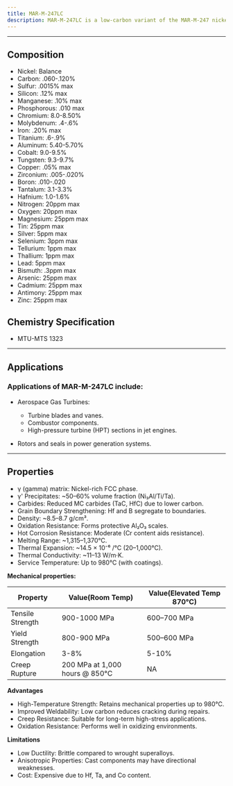 ```yaml
---
title: MAR-M-247LC
description: MAR-M-247LC is a low-carbon variant of the MAR-M-247 nickel-based superalloy, optimized for improved weldability and reduced susceptibility to carbide-related issues while retaining high-temperature strength. It is a cast, precipitation-hardened alloy used in gas turbine engines and aerospace applications. MAR-M-247LC was developed as a modification of MAR-M-247 (introduced in the 1970s) to address weldability challenges in turbine blade repair. Its low-carbon design makes it a preferred choice for components requiring post-casting repairs or coatings. While newer single-crystal alloys (e.g., CMSX-4, René N5) now dominate high-efficiency engines, MAR-M-247LC remains relevant in industrial turbines and legacy aerospace systems.
---
```


---


## Composition

<Card className='properties'>
  <ul>
    <li>Nickel: Balance</li>
    <li>Carbon: .060-.120%</li>
    <li>Sulfur: .0015% max</li>
    <li>Silicon: .12% max</li>
    <li>Manganese: .10% max</li>
    <li>Phosphorous: .010 max</li>
    <li>Chromium: 8.0-8.50%</li>
    <li>Molybdenum: .4-.6%</li>
    <li>Iron: .20% max</li>
    <li>Titanium: .6-.9%</li>
    <li>Aluminum: 5.40-5.70%</li>
    <li>Cobalt: 9.0-9.5%</li>
    <li>Tungsten: 9.3-9.7%</li>
    <li>Copper: .05% max</li>
    <li>Zirconium: .005-.020%</li>
    <li>Boron: .010-.020</li>
    <li>Tantalum: 3.1-3.3%</li>
    <li>Hafnium: 1.0-1.6%</li>
    <li>Nitrogen: 20ppm max</li>
    <li>Oxygen: 20ppm max</li>
    <li>Magnesium: 25ppm max</li>
    <li>Tin: 25ppm max</li>
    <li>Silver: 5ppm max</li>
    <li>Selenium: 3ppm max</li>
    <li>Tellurium: 1ppm max</li>
    <li>Thallium: 1ppm max</li>
    <li>Lead: 5ppm max</li>
    <li>Bismuth: .3ppm max</li>
    <li>Arsenic: 25ppm max</li>
    <li>Cadmium: 25ppm max</li>
    <li>Antimony: 25ppm max</li>
    <li>Zinc: 25ppm max</li>
  </ul>
</Card>

## Chemistry Specification

- MTU-MTS 1323

---

## Applications

### Applications of MAR-M-247LC include:

- Aerospace Gas Turbines:

  - Turbine blades and vanes.
  - Combustor components.
  - High-pressure turbine (HPT) sections in jet engines.

- Rotors and seals in power generation systems.

---

## Properties

- γ (gamma) matrix: Nickel-rich FCC phase.
- γ' Precipitates: ~50–60% volume fraction (Ni₃Al/Ti/Ta).
- Carbides: Reduced MC carbides (TaC, HfC) due to lower carbon.
- Grain Boundary Strengthening: Hf and B segregate to boundaries.
- Density: ~8.5–8.7 g/cm³.
- Oxidation Resistance: Forms protective Al₂O₃ scales.
- Hot Corrosion Resistance: Moderate (Cr content aids resistance).
- Melting Range: ~1,315–1,370°C.
- Thermal Expansion: ~14.5 × 10⁻⁶ /°C (20–1,000°C).
- Thermal Conductivity: ~11–13 W/m·K.
- Service Temperature: Up to 980°C (with coatings).

**Mechanical properties:**

| Property         | Value(Room Temp)               | Value(Elevated Temp 870°C) |
| ---------------- | ------------------------------ | -------------------------- |
| Tensile Strength | 900-1000 MPa                   | 600–700 MPa                |
| Yield Strength   | 800-900 MPa                    | 500–600 MPa                |
| Elongation       | 3-8%                           | 5-10%                      |
| Creep Rupture    | 200 MPa at 1,000 hours @ 850°C | NA                         |

**Advantages**

- High-Temperature Strength: Retains mechanical properties up to 980°C.
- Improved Weldability: Low carbon reduces cracking during repairs.
- Creep Resistance: Suitable for long-term high-stress applications.
- Oxidation Resistance: Performs well in oxidizing environments.

**Limitations**

- Low Ductility: Brittle compared to wrought superalloys.
- Anisotropic Properties: Cast components may have directional weaknesses.
- Cost: Expensive due to Hf, Ta, and Co content.
